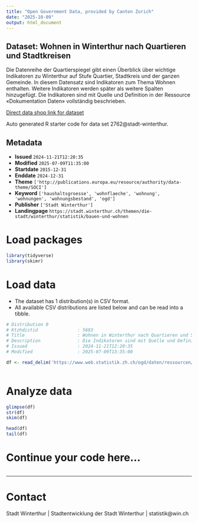 ```yaml
---
title: "Open Government Data, provided by Canton Zurich"
date: "2025-10-09"
output: html_document
---
```


## Dataset: Wohnen in Winterthur nach Quartieren und Stadtkreisen

Die Datenreihe der Quartierspiegel gibt einen Überblick über wichtige Indikatoren zu Winterthur auf Stufe Quartier, Stadtkreis und der ganzen Gemeinde. In diesem Datensatz sind Indikatoren zum Thema Wohnen enthalten. Weitere Indikatoren werden später als weitere Spalten hinzugefügt. Die Indikatoren sind mit Quelle und Definition in der Ressource «Dokumentation Daten» vollständig beschrieben.

[Direct data shop link for dataset](https://www.zh.ch/de/politik-staat/statistik-daten/datenkatalog.html#/datasets/2762@stadt-winterthur)

Auto generated R starter code for data set 2762@stadt-winterthur.

## Metadata

- **Issued** `2024-11-21T12:20:35`
- **Modified** `2025-07-09T11:35:00`
- **Startdate** `2015-12-31`
- **Enddate** `2024-12-31`
- **Theme** `['http://publications.europa.eu/resource/authority/data-theme/SOCI']`
- **Keyword** `['haushaltsgroesse', 'wohnflaeche', 'wohnung', 'wohnungen', 'wohnungsbestand', 'ogd']`
- **Publisher** `['Stadt Winterthur']`
- **Landingpage** `https://stadt.winterthur.ch/themen/die-stadt/winterthur/statistik/bauen-und-wohnen`


# Load packages

```r

library(tidyverse)
library(skimr)

```

# Load data

-   The dataset has 1 distribution(s) in CSV format.
-   All available CSV distributions are listed below and can be read into a tibble.

```r

# Distribution 0
# Ktzhdistid               : 5683
# Title                    : Wohnen in Winterthur nach Quartieren und Stadtkreisen
# Description              : Die Indikatoren sind mit Quelle und Definition in der Ressource «Dokumentation Daten» vollständig beschrieben.
# Issued                   : 2024-11-21T12:20:35
# Modified                 : 2025-07-09T13:35:00

df <- read_delim('https://www.web.statistik.zh.ch/ogd/daten/ressourcen/KTZH_00002762_00005683.csv')



```

# Analyze data

```r

glimpse(df)
str(df)
skim(df)

head(df)
tail(df)

```

# Continue your code here...

```r

```

------------------------------------------------------------------------

# Contact

Stadt Winterthur | Stadtentwicklung der Stadt Winterthur | statistik@win.ch
